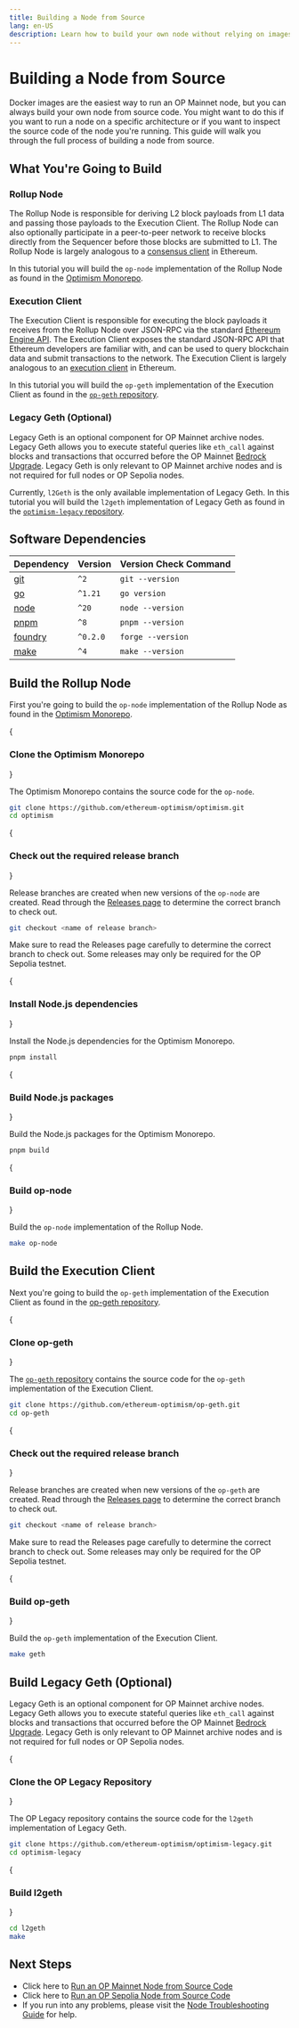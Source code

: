 ```yaml
---
title: Building a Node from Source
lang: en-US
description: Learn how to build your own node without relying on images from Optimism.
---
```



# Building a Node from Source

Docker images are the easiest way to run an OP Mainnet node, but you can always build your own node from source code.
You might want to do this if you want to run a node on a specific architecture or if you want to inspect the source code of the node you're running.
This guide will walk you through the full process of building a node from source.

## What You're Going to Build

### Rollup Node

The Rollup Node is responsible for deriving L2 block payloads from L1 data and passing those payloads to the Execution Client.
The Rollup Node can also optionally participate in a peer-to-peer network to receive blocks directly from the Sequencer before those blocks are submitted to L1.
The Rollup Node is largely analogous to a [consensus client](https://ethereum.org/en/developers/docs/nodes-and-clients/#what-are-nodes-and-clients) in Ethereum.

In this tutorial you will build the `op-node` implementation of the Rollup Node as found in the [Optimism Monorepo](https://github.com/ethereum-optimism/optimism).

### Execution Client

The Execution Client is responsible for executing the block payloads it receives from the Rollup Node over JSON-RPC via the standard [Ethereum Engine API](https://github.com/ethereum/execution-apis/blob/main/src/engine/common.md#engine-api----common-definitions).
The Execution Client exposes the standard JSON-RPC API that Ethereum developers are familiar with, and can be used to query blockchain data and submit transactions to the network.
The Execution Client is largely analogous to an [execution client](https://ethereum.org/en/developers/docs/nodes-and-clients/#what-are-nodes-and-clients) in Ethereum.

In this tutorial you will build the `op-geth` implementation of the Execution Client as found in the [`op-geth` repository](https://github.com/ethereum-optimism/op-geth).

### Legacy Geth (Optional)

Legacy Geth is an optional component for OP Mainnet archive nodes.
Legacy Geth allows you to execute stateful queries like `eth_call` against blocks and transactions that occurred before the OP Mainnet [Bedrock Upgrade](https://web.archive.org/web/20230608050602/https://blog.oplabs.co/introducing-optimism-bedrock/).
Legacy Geth is only relevant to OP Mainnet archive nodes and is not required for full nodes or OP Sepolia nodes.

Currently, `l2Geth` is the only available implementation of Legacy Geth.
In this tutorial you will build the `l2geth` implementation of Legacy Geth as found in the [`optimism-legacy` repository](https://github.com/ethereum-optimism/optimism-legacy).

## Software Dependencies

| Dependency                                                    | Version  | Version Check Command |
| ------------------------------------------------------------- | -------- | --------------------- |
| [git](https://git-scm.com/)                                   | `^2`     | `git --version`       |
| [go](https://go.dev/)                                         | `^1.21`  | `go version`          |
| [node](https://nodejs.org/en/)                                | `^20`    | `node --version`      |
| [pnpm](https://pnpm.io/installation)                          | `^8`     | `pnpm --version`      |
| [foundry](https://github.com/foundry-rs/foundry#installation) | `^0.2.0` | `forge --version`     |
| [make](https://linux.die.net/man/1/make)                      | `^4`     | `make --version`      |

## Build the Rollup Node

First you're going to build the `op-node` implementation of the Rollup Node as found in the [Optimism Monorepo](https://github.com/ethereum-optimism/optimism).


<Steps>

{<h3>Clone the Optimism Monorepo</h3>}

The Optimism Monorepo contains the source code for the `op-node`.

```bash
git clone https://github.com/ethereum-optimism/optimism.git
cd optimism
```

{<h3>Check out the required release branch</h3>}

Release branches are created when new versions of the `op-node` are created.
Read through the [Releases page](https://github.com/MetalLayer2/ethereum-optimism.github.io/releases) to determine the correct branch to check out.

```bash
git checkout <name of release branch>
```

<Callout>
Make sure to read the Releases page carefully to determine the correct branch to check out.
Some releases may only be required for the OP Sepolia testnet.
</Callout>

{<h3>Install Node.js dependencies</h3>}

Install the Node.js dependencies for the Optimism Monorepo.

```bash
pnpm install
```

{<h3>Build Node.js packages</h3>}

Build the Node.js packages for the Optimism Monorepo.

```bash
pnpm build
```

{<h3>Build op-node</h3>}

Build the `op-node` implementation of the Rollup Node.

```bash
make op-node
```

</Steps>

## Build the Execution Client

Next you're going to build the `op-geth` implementation of the Execution Client as found in the [op-geth repository](https://github.com/ethereum-optimism/op-geth).

<Steps>

{<h3>Clone op-geth</h3>}

The [`op-geth` repository](https://github.com/ethereum-optimism/op-geth) contains the source code for the `op-geth` implementation of the Execution Client.

```bash
git clone https://github.com/ethereum-optimism/op-geth.git
cd op-geth
```

{<h3>Check out the required release branch</h3>}


Release branches are created when new versions of the `op-geth` are created.
Read through the [Releases page](https://github.com/ethereum-optimism/op-geth/releases) to determine the correct branch to check out.

```bash
git checkout <name of release branch>
```

<Callout>
Make sure to read the Releases page carefully to determine the correct branch to check out.
Some releases may only be required for the OP Sepolia testnet.
</Callout>

{<h3>Build op-geth</h3>}

Build the `op-geth` implementation of the Execution Client.

```bash
make geth
```

</Steps>

## Build Legacy Geth (Optional)

Legacy Geth is an optional component for OP Mainnet archive nodes.
Legacy Geth allows you to execute stateful queries like `eth_call` against blocks and transactions that occurred before the OP Mainnet [Bedrock Upgrade](https://web.archive.org/web/20230608050602/https://blog.oplabs.co/introducing-optimism-bedrock/).
Legacy Geth is only relevant to OP Mainnet archive nodes and is not required for full nodes or OP Sepolia nodes.

<Steps>

{<h3>Clone the OP Legacy Repository</h3>}

The OP Legacy repository contains the source code for the `l2geth` implementation of Legacy Geth.

```bash
git clone https://github.com/ethereum-optimism/optimism-legacy.git
cd optimism-legacy
```

{<h3>Build l2geth</h3>}

```bash
cd l2geth
make
```

</Steps>

## Next Steps

*   Click here to [Run an OP Mainnet Node from Source Code](mainnet)
*   Click here to [Run an OP Sepolia Node from Source Code](testnet)
*   If you run into any problems, please visit the [Node Troubleshooting Guide](../management/troubleshooting) for help.
